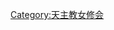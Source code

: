 {{Catnav|頁面分類|人类社会|组织|宗教組織|天主教组织}}
{{Catnav|頁面分類|人类社会|宗教|宗教組織|天主教组织}}

{{Catmore}}

[[Category:天主教女修会|Category:天主教女修会]]